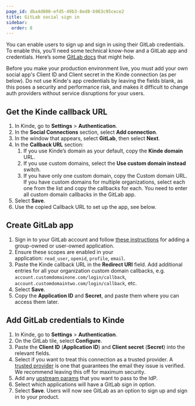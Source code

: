 ```yaml
---
page_id: dba4d800-efd5-49b3-8ed8-b963c95cece2
title: GitLab social sign in
sidebar:
  order: 8
---
```


You can enable users to sign up and sign in using their GitLab credentials. To enable this, you’ll need some technical know-how and a GitLab app and credentials. Here’s some [GitLab docs](https://docs.gitlab.com/ee/integration/oauth_provider.html) that might help.

<Aside type="warning" title="Social sign in for production environments">

Before you make your production environment live, you must add your own social app's Client ID and Client secret in the Kinde connection (as per below). Do not use Kinde's app credentials by leaving the fields blank, as this poses a security and performance risk, and makes it difficult to change auth providers without service disruptions for your users.

</Aside>

## **Get the Kinde callback URL**

1. In Kinde, go to **Settings** > **Authentication**.
2. In the **Social Connections** section, select **Add connection**.
3. In the window that appears, select **GitLab**, then select **Next**.
4. In the **Callback URL** section:
   1. If you use Kinde’s domain as your default, copy the **Kinde domain** URL.
   2. If you use custom domains, select the **Use custom domain instead** switch.
   3. If you have only one custom domain, copy the Custom domain URL. If you have custom domains for multiple organizations, select each one from the list and copy the callbacks for each. You need to enter all custom domain callbacks in the GitLab app.
5. Select **Save**.
6. Use the copied Callback URL to set up the app, see below.

## **Create GitLab app**

1. Sign in to your GitLab account and follow [these instructions](https://docs.gitlab.com/ee/integration/oauth_provider.html) for adding a group-owned or user-owned application.
2. Ensure these scopes are enabled in your application: `read_user`, `openid`, `profile`, `email`.
3. Paste the Kinde callback URL in the **Redirect URI** field. Add additional entries for all your organization custom domain callbacks, e.g. `account.customdomainone.com/login/callback`, `account.customdomaintwo.com/login/callback`, etc.
4. Select **Save**.
5. Copy the **Application ID** and **Secret**, and paste them where you can access them later.

## **Add GitLab credentials to Kinde**

1. In Kinde, go to **Settings** > **Authentication**.
2. On the GitLab tile, select **Configure**.
3. Paste the **Client ID** (**Application ID**) and **Client secret** (**Secret**) into the relevant fields.
4. Select if you want to treat this connection as a trusted provider. A [trusted provider](/authenticate/about-auth/identity-and-verification/) is one that guarantees the email they issue is verified. We recommend leaving this off for maximum security.
5. Add any [upstream params](/authenticate/auth-guides/pass-params-idp/) that you want to pass to the IdP.
6. Select which applications will have a GitLab sign in option.
7. Select **Save**. Users will now see GitLab as an option to sign up and sign in to your product.
